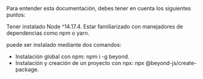 

<DocHeader pretitle="Introducción" title="Comienzo rápido" />
<Info>
Para entender esta documentación, debes tener en cuenta los siguientes puntos:

Tener instalado Node ^14.17.4.
Estar familiarizado con manejadores de dependencias como npm o yarn.

</Info>

<BeyondJS /> puede ser instalado mediante dos comandos:

-   Instalación global con npm: npm i -g beyond.
-   Instalación y creación de un proyecto con npx: npx @beyond-js/create-package.

<Title tag="h3" text="Instalar y crear un proyecto" />

Puedes instalar y crear un proyecto al mismo tiempo mediante el siguiente comando de npx:

```
npx @beyond/create-package
```

El comando es interactivo y procederá a solicitar múltiples opciones, en ellas seleccionaremos las siguientes:
Este es el comando ideal si no tienes <BeyondJS/> instalado y deseas empezar con un proyecto nuevo al mismo tiempo.
Realiza la instalación global y procede a crear un paquete automáticamente en el directorio en el que se ejecuta.

Al ejecutarlo, se te pedirá los datos del paquete, los cuales puedes ver en esta documentación
en <Link href="/docs/quick-start#create-package">la sección de crear paquete.</Link>

<Title tag="h3" text="Instalación global" />

Puedes instalar <BeyondJS/> de forma global por medio del siguiente comando:

<Code>npm i -g beyond</Code>

El comando anterior instala <BeyondJS/> de forma global y habilita todos los comandos del CLI. Puedes leer más acerca de ellos en la
sección <Link href="/docs/cli">de comandos de cli</Link>.

A continuación, puedes <Link href="/docs/quick-start#create-package">crear un paquete desde cero</Link> o ejecutar <BeyondJS/> sobre una carpeta con proyectos existentes.

<Title id="create-package" tag="h3" text="Crear un paquete" />

Puedes llegar a este paso si ejecutaste el comando de `npx` para crear un proyecto o teniendo <BeyondJS/> instalado por medio del siguiente
comando:

<Code>beyond add package</Code>

Al ejecutarlo, la consola interactiva te pedirá la siguiente información:

-   specifier: que corresponde al nombre del paquete.
-   title: Un titulo comercial y legible.
-   type: Corresponde al tipo de paquete que quieres crear. <BeyondJS/> cuenta con varios templates bases que incluyen las librerias
    más comunes de front o estructuras de trabajo para paquetes backend. Puedes leer más sobre ello en <Link href="/docs/packages/create">
    la sección de creación de paquetes</Link>.

Luego de ingresar los datos, <BeyondJS /> terminará el proceso de instalación y estarás listo para empezar a programar, sólo necesitas
inicializar el DevServer con el siguiente comando:

<Code>beyond run --workspace 4000</Code>

<Title tag="h3" text="Instalación global" />

Este comando realiza una instalación global que permite ejecutar el <Link href="/dev-server">DevServer</Link> de

<BeyondJS /> en el directorio que se desee y habilita la lista de comandos disponibles en el CLI.

> Para ver la lista de comandos de <BeyondJS/> puedes ir a <Link href="/docs/cli"> la sección del CLI</Link>

<Title tag="h3" text="Ejecución del proyecto" />

Teniendo instalado <BeyondJS/> y habiendo creado el proyecto, sólo necesitas ejecutar el DevServer en la raiz de tu proyecto
por medio del siguiente comando:

<Code>beyond run --workspace 4000</Code>

Este comando inicializa BeyondJS y te permite navegar a tu proyecto en <ELink href="http://localhost:6530"> http://localhost:6500</ELink>.

> El puerto `6530` es definido por defecto en la distribución de proyecto y puede modificarse de forma simple en el `package.json`.
> Puedes leer en detalle sobre ello en <Link href="/distributions"> la sección de distribuciones</Link>.

<Title tag="h3" text="Crear un módulo" />

Puedes crear un nuevo módulo en <BeyondJS/> utilizando el CLI y ejecutando el siguiente comando desde la carpeta del proyecto
(donde se encuentra el archivo `package.json`):

<Code>beyond add module</Code>

> Los módulos en <BeyondJS/> se manejan mediante un archivo `module.json` con una configuración mínima y sencilla, y
> el comando anterior genera automáticamente el archivo. Puedes obtener más información sobre cómo manejar los módulos en
> la <Link href="/beyond/modules/creation">sección correspondiente de la documentación</Link>.

<NextLinks items={["modules/creation", "tutorial/intro"]} />
